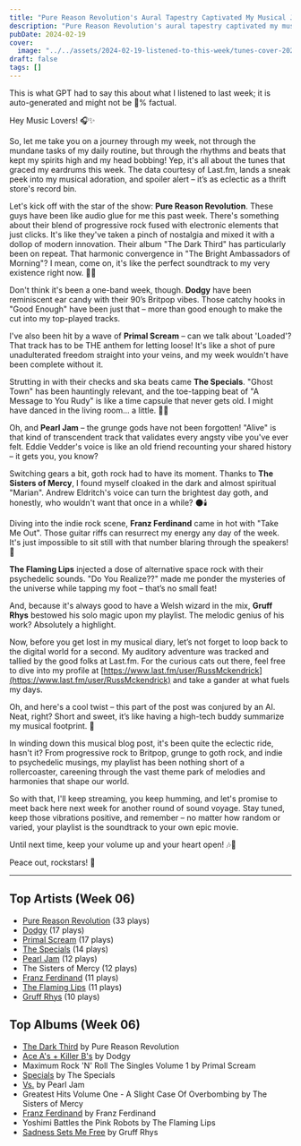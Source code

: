 ```yaml
---
title: "Pure Reason Revolution's Aural Tapestry Captivated My Musical Journey This Week"
description: "Pure Reason Revolution's aural tapestry captivated my musical journey this week! "
pubDate: 2024-02-19
cover:
  image: "../../assets/2024-02-19-listened-to-this-week/tunes-cover-2024-02-19-listened-to-this-week.png"
draft: false
tags: []
---
```


<NoteCallout title="Note">
This is what GPT had to say this about what I listened to last week; it is auto-generated and might not be 💯% factual.
</NoteCallout>

Hey Music Lovers! 🎧✨

So, let me take you on a journey through my week, not through the mundane tasks of my daily routine, but through the rhythms and beats that kept my spirits high and my head bobbing! Yep, it's all about the tunes that graced my eardrums this week. The data courtesy of Last.fm, lands a sneak peek into my musical adoration, and spoiler alert – it’s as eclectic as a thrift store's record bin.

Let's kick off with the star of the show: **Pure Reason Revolution**. These guys have been like audio glue for me this past week. There's something about their blend of progressive rock fused with electronic elements that just clicks. It's like they've taken a pinch of nostalgia and mixed it with a dollop of modern innovation. Their album "The Dark Third" has particularly been on repeat. That harmonic convergence in "The Bright Ambassadors of Morning"? I mean, come on, it's like the perfect soundtrack to my very existence right now. 🌌🤘

Don't think it's been a one-band week, though. **Dodgy** have been reminiscent ear candy with their 90’s Britpop vibes. Those catchy hooks in "Good Enough" have been just that – more than good enough to make the cut into my top-played tracks.

I've also been hit by a wave of **Primal Scream** – can we talk about 'Loaded'? That track has to be THE anthem for letting loose! It's like a shot of pure unadulterated freedom straight into your veins, and my week wouldn't have been complete without it.

Strutting in with their checks and ska beats came **The Specials**. "Ghost Town" has been hauntingly relevant, and the toe-tapping beat of "A Message to You Rudy" is like a time capsule that never gets old. I might have danced in the living room... a little. 💃🕺

Oh, and **Pearl Jam** – the grunge gods have not been forgotten! "Alive" is that kind of transcendent track that validates every angsty vibe you've ever felt. Eddie Vedder's voice is like an old friend recounting your shared history – it gets you, you know?

Switching gears a bit, goth rock had to have its moment. Thanks to **The Sisters of Mercy**, I found myself cloaked in the dark and almost spiritual "Marian". Andrew Eldritch's voice can turn the brightest day goth, and honestly, who wouldn't want that once in a while? 🌑🕯️

Diving into the indie rock scene, **Franz Ferdinand** came in hot with "Take Me Out". Those guitar riffs can resurrect my energy any day of the week. It's just impossible to sit still with that number blaring through the speakers! 🎸

**The Flaming Lips** injected a dose of alternative space rock with their psychedelic sounds. "Do You Realize??" made me ponder the mysteries of the universe while tapping my foot – that’s no small feat!

And, because it's always good to have a Welsh wizard in the mix, **Gruff Rhys** bestowed his solo magic upon my playlist. The melodic genius of his work? Absolutely a highlight.

Now, before you get lost in my musical diary, let’s not forget to loop back to the digital world for a second. My auditory adventure was tracked and tallied by the good folks at Last.fm. For the curious cats out there, feel free to dive into my profile at [https://www.last.fm/user/RussMckendrick](https://www.last.fm/user/RussMckendrick) and take a gander at what fuels my days.

Oh, and here's a cool twist – this part of the post was conjured by an AI. Neat, right? Short and sweet, it’s like having a high-tech buddy summarize my musical footprint. 🤖 

In winding down this musical blog post, it's been quite the eclectic ride, hasn't it? From progressive rock to Britpop, grunge to goth rock, and indie to psychedelic musings, my playlist has been nothing short of a rollercoaster, careening through the vast theme park of melodies and harmonies that shape our world.

So with that, I'll keep streaming, you keep humming, and let's promise to meet back here next week for another round of sound voyage. Stay tuned, keep those vibrations positive, and remember – no matter how random or varied, your playlist is the soundtrack to your own epic movie.

Until next time, keep your volume up and your heart open! 🎶💖

Peace out, rockstars! 🤟


---

## Top Artists (Week 06)

- [Pure Reason Revolution](https://www.russ.fm/artist/pure-reason-revolution/) (33 plays)
- [Dodgy](https://www.russ.fm/artist/dodgy/) (17 plays)
- [Primal Scream](https://www.russ.fm/artist/primal-scream/) (17 plays)
- [The Specials](https://www.russ.fm/artist/the-specials/) (14 plays)
- [Pearl Jam](https://www.russ.fm/artist/pearl-jam/) (12 plays)
- The Sisters of Mercy (12 plays)
- [Franz Ferdinand](https://www.russ.fm/artist/franz-ferdinand/) (11 plays)
- [The Flaming Lips](https://www.russ.fm/artist/the-flaming-lips/) (11 plays)
- [Gruff Rhys](https://www.russ.fm/artist/gruff-rhys/) (10 plays)

## Top Albums (Week 06)

- [The Dark Third](https://www.russ.fm/albums/the-dark-third-3050616/) by Pure Reason Revolution
- [Ace A's + Killer B's](https://www.russ.fm/albums/ace-a-s-killer-b-s-22218358/) by Dodgy
- Maximum Rock 'N' Roll The Singles Volume 1 by Primal Scream
- [Specials](https://www.russ.fm/albums/specials-5759349/) by The Specials
- [Vs.](https://www.russ.fm/albums/vs-8354355/) by Pearl Jam
- Greatest Hits Volume One - A Slight Case Of Overbombing by The Sisters of Mercy
- [Franz Ferdinand](https://www.russ.fm/albums/franz-ferdinand-29697511/) by Franz Ferdinand
- Yoshimi Battles the Pink Robots by The Flaming Lips
- [Sadness Sets Me Free](https://www.russ.fm/albums/sadness-sets-me-free-29584693/) by Gruff Rhys